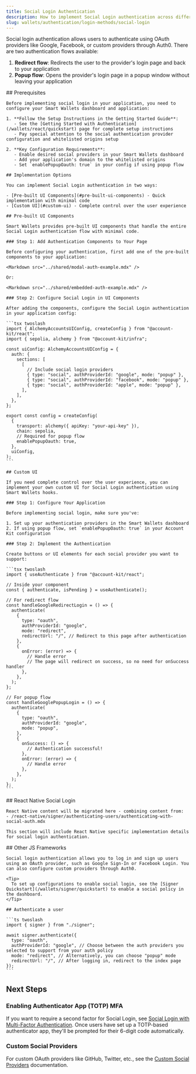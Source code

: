 ```yaml
---
title: Social Login Authentication
description: How to implement Social Login authentication across different frameworks
slug: wallets/authentication/login-methods/social-login
---
```


Social login authentication allows users to authenticate using OAuth providers like Google, Facebook, or custom providers through Auth0. There are two authentication flows available:

1. **Redirect flow**: Redirects the user to the provider's login page and back to your application
2. **Popup flow**: Opens the provider's login page in a popup window without leaving your application

<Tabs>
  <Tab title="React">
    ## Prerequisites

    Before implementing social login in your application, you need to configure your Smart Wallets dashboard and application:

    1. **Follow the Setup Instructions in the Getting Started Guide**:
       - See the [Getting Started with Authentication](/wallets/react/quickstart) page for complete setup instructions
       - Pay special attention to the social authentication provider configuration and whitelisted origins setup

    2. **Key Configuration Requirements**:
       - Enable desired social providers in your Smart Wallets dashboard
       - Add your application's domain to the whitelisted origins
       - Set `enablePopupOauth: true` in your config if using popup flow

    ## Implementation Options

    You can implement Social Login authentication in two ways:

    - [Pre-built UI Components](#pre-built-ui-components) - Quick implementation with minimal code
    - [Custom UI](#custom-ui) - Complete control over the user experience

    ## Pre-built UI Components

    Smart Wallets provides pre-built UI components that handle the entire Social Login authentication flow with minimal code.

    ### Step 1: Add Authentication Components to Your Page

    Before configuring your authentication, first add one of the pre-built components to your application:

    <Markdown src="../shared/modal-auth-example.mdx" />

    Or:

    <Markdown src="../shared/embedded-auth-example.mdx" />

    ### Step 2: Configure Social Login in UI Components

    After adding the components, configure the Social Login authentication in your application config:

    ```tsx twoslash
    import { AlchemyAccountsUIConfig, createConfig } from "@account-kit/react";
    import { sepolia, alchemy } from "@account-kit/infra";

    const uiConfig: AlchemyAccountsUIConfig = {
      auth: {
        sections: [
          [
            // Include social login providers
            { type: "social", authProviderId: "google", mode: "popup" },
            { type: "social", authProviderId: "facebook", mode: "popup" },
            { type: "social", authProviderId: "apple", mode: "popup" },
          ],
        ],
      },
    };

    export const config = createConfig(
      {
        transport: alchemy({ apiKey: "your-api-key" }),
        chain: sepolia,
        // Required for popup flow
        enablePopupOauth: true,
      },
      uiConfig,
    );
    ```

    ## Custom UI

    If you need complete control over the user experience, you can implement your own custom UI for Social Login authentication using Smart Wallets hooks.

    ### Step 1: Configure Your Application

    Before implementing social login, make sure you've:

    1. Set up your authentication providers in the Smart Wallets dashboard
    2. If using popup flow, set `enablePopupOauth: true` in your Account Kit configuration

    ### Step 2: Implement the Authentication

    Create buttons or UI elements for each social provider you want to support:

    ```tsx twoslash
    import { useAuthenticate } from "@account-kit/react";

    // Inside your component
    const { authenticate, isPending } = useAuthenticate();

    // For redirect flow
    const handleGoogleRedirectLogin = () => {
      authenticate(
        {
          type: "oauth",
          authProviderId: "google",
          mode: "redirect",
          redirectUrl: "/", // Redirect to this page after authentication
        },
        {
          onError: (error) => {
            // Handle error
            // The page will redirect on success, so no need for onSuccess handler
          },
        },
      );
    };

    // For popup flow
    const handleGooglePopupLogin = () => {
      authenticate(
        {
          type: "oauth",
          authProviderId: "google",
          mode: "popup",
        },
        {
          onSuccess: () => {
            // Authentication successful!
          },
          onError: (error) => {
            // Handle error
          },
        },
      );
    };
    ```
  </Tab>

  <Tab title="React Native">
    ## React Native Social Login

    React Native content will be migrated here - combining content from:
    - /react-native/signer/authenticating-users/authenticating-with-social-auth.mdx

    This section will include React Native specific implementation details for social login authentication.
  </Tab>
  <Tab title="JavaScript">
    ## Other JS Frameworks

    Social login authentication allows you to log in and sign up users using an OAuth provider, such as Google Sign-In or Facebook Login. You can also configure custom providers through Auth0.

    <Tip>
      To set up configurations to enable social login, see the [Signer Quickstart](/wallets/signer/quickstart) to enable a social policy in the dashboard.
    </Tip>

    ## Authenticate a user

    ```ts twoslash
    import { signer } from "./signer";

    await signer.authenticate({
      type: "oauth",
      authProviderId: "google", // Choose between the auth providers you selected to support from your auth policy
      mode: "redirect", // Alternatively, you can choose "popup" mode
      redirectUrl: "/", // After logging in, redirect to the index page
    });
    ```
  </Tab>
</Tabs>

## Next Steps

### Enabling Authenticator App (TOTP) MFA

If you want to require a second factor for Social Login, see [Social Login with Multi-Factor Authentication](/wallets/react/mfa/social-login). Once users have set up a TOTP-based authenticator app, they'll be prompted for their 6-digit code automatically.

### Custom Social Providers

For custom OAuth providers like GitHub, Twitter, etc., see the [Custom Social Providers](/wallets/react/login-methods/social-providers) documentation.
